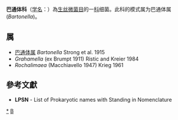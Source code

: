 {{Automatic taxobox
| taxon = Bartonellaceae
| authority = Gieszczykiewicz, 1939
| type genus = 巴通体属<br>''Bartonella''
| type genus authority = Strong et al., 1915
}}
'''巴通体科'''（[[学名|学名]]：{{lang|la|''Bartonellaceae''}}）為[[生丝微菌目|生丝微菌目]]的一[[科|科]]细菌。此科的模式属为巴通体属(''Bartonella'')。

==属==
* [[巴通体属|巴通体属]] ''Bartonella'' Strong et al. 1915
* ''Grahamella'' (ex Brumpt 1911) Ristic and Kreier 1984
* ''Rochalimaea'' (Macchiavello 1947) Krieg 1961

==參考文獻==
{{reflist}}
* '''LPSN''' - List of Prokaryotic names with Standing in Nomenclature

{{taxonbar}}

[[Category:_巴通体科|*]]
[[Category:1939年描述的分类群|B]]